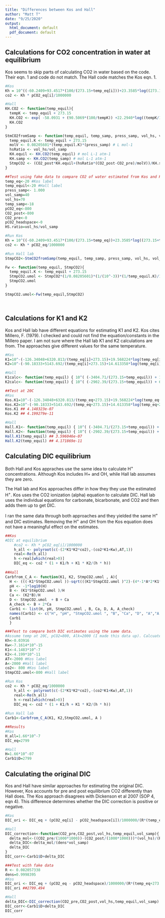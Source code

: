 ```yaml
---
title: "Differences between Kos and Hall"
author: "Matt T"
date: "9/25/2020"
output:
  html_document: default
  pdf_document: default
---
```

## Calculations for CO2 concentration in water at equilibrium
Kos seems to skip parts of calculating CO2 in water based on the code. Their eqn. 1 and code do not match. The Hall code matches the Kos eqn. 1.
```r
#Kos
Kh = 10^((-60.2409+93.4517*(100/(273.15+temp_eq[i]))+23.3585*log((273.15+temp_eq[i])/100))/log(10)) # mol/L/atm equilibration conditions
co2 <- Kh * pCO2_eq[i]/1000000

#Hall
KH.CO2 <- function(temp_equil){
  tempK <- temp_equil + 273.15
  KH.CO2 <- exp( -58.0931 + (90.5069*(100/tempK)) +22.2940*log((tempK/100), base=exp(1)) )
  KH.CO2
}

StmCO2fromSamp <- function(temp_equil, temp_samp, press_samp, vol_hs, vol_samp, CO2_pre,CO2_post){
  temp_equil.K <- temp_equil + 273.15
  molV <- 0.08205601*(temp_equil.K)*(press_samp) # L mol-1
  hsRatio <- vol_hs/vol_samp
  KH.equil <- KH.CO2(temp_equil) # mol L-1 atm-1
  KH.samp <- KH.CO2(temp_samp) # mol L-1 atm-1
  StmpCO2 <- (CO2_post*KH.equil+(hsRatio*(CO2_post-CO2_pre)/molV))/KH.samp
}

##Test using fake data to compare CO2 of water estimated from Kos and Hall lab
temp_eq<-20 #Kos label
temp_equil<-20 #Hall label
press_samp<- 1.000
vol_samp=40
vol_hs=70 
temp_samp<-18
pCO2_eq<-800
CO2_post<-800
CO2_pre<-0
pCO2_headspace<-0
HS.ratio=vol_hs/vol_samp

#Run Kos
Kh = 10^((-60.2409+93.4517*(100/(273.15+temp_eq))+23.3585*log((273.15+temp_eq)/100))/log(10)) # mol/L/atm equilibration conditions
co2 <- Kh * pCO2_eq/1000000

#Run Hall lab
StmpCO2<-StmCO2fromSamp(temp_equil, temp_samp, press_samp, vol_hs, vol_samp, CO2_pre,CO2_post)

Fw <- function(temp_equil, StmpCO2){
  temp_equil.K <- temp_equil + 273.15
  StmpCO2.umol <- StmpCO2*(1/0.08205601)*(1/(10^-3))*(1/temp_equil.K)/1000
  StmpCO2.umol
}

StmpCO2.umol<-Fw(temp_equil,StmpCO2)




```

## Calculations for K1 and K2
Kos and Hall lab have different equations for estimating K1 and K2. Kos cites  Millero, F. (1979). I checked and could not find the equation/constants in the Millero paper. 
I am not sure where the Hall lab K1 and K2 calculations are from.
The approaches give different values for the same temperature.

```r
#Kos
K1=10^-(-126.34048+6320.813/(temp_eq[i]+273.15)+19.568224*log(temp_eq[i]+273.15))
K2=10^-(-90.18333+5143.692/(temp_eq[i]+273.15)+14.613358*log(temp_eq[i]+273.15))

#Hall
K1calc<- function(temp_equil) { 10^( (-3404.71/(273.15+temp_equil)) + 14.844 -0.033*(temp_equil+273.15) )}
K2calc<- function(temp_equil) { 10^( (-2902.39/(273.15+temp_equil)) + 6.498 -0.0238*(temp_equil+273.15) )}

##Test at 20C
#Kos
Kos.K1=10^-(-126.34048+6320.813/(temp_eq+273.15)+19.568224*log(temp_eq+273.15))
Kos.K2=10^-(-90.18333+5143.692/(temp_eq+273.15)+14.613358*log(temp_eq+273.15))
Kos.K1 ## 4.148323e-07
Kos.K2 ## 4.199279e-11

#Hall
Hall.K1<- function(temp_equil) { 10^( (-3404.71/(273.15+temp_equil)) + 14.844 -0.033*(temp_equil+273.15) )}
Hall.K2<- function(temp_equil) { 10^( (-2902.39/(273.15+temp_equil)) + 6.498 -0.0238*(temp_equil+273.15) )}
Hall.K1(temp_equil) ## 3.596046e-07
Hall.K2(temp_equil) ## 4.171869e-11

```

## Calculating DIC equilibrium
Both Hall and Kos appraches use the same idea to calculate H^+^ concentrations. Although Kos includes H+ and OH, while Hall lab assumes they are zero. 

The Hall lab and Kos approaches differ in how they they use the estimated H^+^. Kos uses the CO2 ionization (alpha) equation to calculate DIC. Hall lab uses the individual equations for carbonate, bicarbonate, and CO2 and then adds them up to get DIC. 

I ran the same data through both approaches and they yielded the same H^+^ and DIC estimates. Removing the H^+^ and OH from the Kos equation does not have a meaningful effect on the estimates. 

```r
##Kos
#DIC at equilibrium
    #co2 <- Kh * pCO2_eq[i]/1000000
    h_all <- polyroot(c(-(2*K1*K2*co2),-(co2*K1+Kw),AT,1))
    real<-Re(h_all)
    h <-real[which(real>0)]
    DIC_eq <- co2 * (1 + K1/h + K1 * K2/(h * h)) 
    
##Hall
Carbfrom_C_A <- function(K1, K2, StmpCO2.umol , A){
  H <- (((-K1*StmpCO2.umol ))-sqrt(((K1*StmpCO2.umol )^2)-(4*-1*A*2*K1*K2*StmpCO2.umol )))/(2*-1*A)
  pH <- -1*log10(H)
  B <- (K1*StmpCO2.umol )/H
  Ca <- (K2*B)/H
  D <- StmpCO2.umol  + B + Ca
  A_check <- B + 2*Ca
  Carb1 <- list(H, pH, StmpCO2.umol , B, Ca, D, A, A_check)
  names(Carb1) <- c("H", "pH", "StmpCO2.umol ", "B", "Ca", "D", "A","A check")
  Carb1
  }

###Test to compare both DIC estimates using the same data.
#Assume temp at 20C, pCO2=800, Alk=2000 (I made this data up). Calcuate Kh, Kw, K1, and K2 using Kos approach for consistentcy (Remember, we have different equations for K1 and K2).
Kh<-0.03916
Kw<-7.1614*10^-15
K1<-4.1483*10^-7
K2<-4.199*10^-11
AT<-2000 #Kos label
A<-2000 #Hall label
co2<- 800 #Kos label
StmpCO2.umol<-800 #Hall label

#Run Kos
co2 <- Kh * pCO2_eq/1000000
    h_all <- polyroot(c(-(2*K1*K2*co2),-(co2*K1+Kw),AT,1))
    real<-Re(h_all)
    h <-real[which(real>0)]
    DIC_eq <- co2 * (1 + K1/h + K1 * K2/(h * h)) 
    
#Run Hall lab
Carb1<-Carbfrom_C_A(K1, K2,StmpCO2.umol, A )

##Results
#Kos
H_all=1.66*10^-7
DIC_eq=2799

#Hall
H=1.66*10^-07
Carb1$D=2799
```
## Calculating the original DIC 
Kos and Hall have similar approaches for estimating the original DIC. 
However, Kos accounts for pre and post equilibrium CO2 differently than Hall does. The Kos approach disagrees with Dickenson et al 2007 (SOP 4, eqn 4). This difference determines whether the DIC correction is positive or negative. 

```r

#Kos
DIC_ori <- DIC_eq + (pCO2_eq[i] - pCO2_headspace[i])/1000000/(R*(temp_eq[i]+273.15))*HS.ratio

#Hall
DIC_correction<-function(CO2_pre,CO2_post,vol_hs,temp_equil,vol_samp){
  delta_mol<-((CO2_pre/(1000*1000))-(CO2_post/(1000*1000)))*(vol_hs)/(R*(temp_equil + 273.15))
  delta_DIC<-delta_mol/(dens*vol_samp)
  delta_DIC
}
DIC_corr<-Carb1$D+delta_DIC

###Test with fake data
R <- 0.082057338
dens=0.9998395
#Kos
DIC_ori <- DIC_eq + (pCO2_eq - pCO2_headspace)/1000000/(R*(temp_eq+273.15))*HS.ratio
DIC_ori ##2799.494

#Hall
delta_DIC<-DIC_correction(CO2_pre,CO2_post,vol_hs,temp_equil,vol_samp)
DIC_corr<-Carb1$D+delta_DIC
DIC_corr
```





